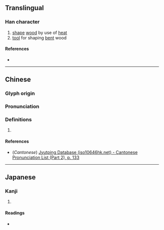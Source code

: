 {{character info/new}}
{{also|檼}}
==Translingual==

===Han character===
{{Han char|rn=75|rad=木|as=17|sn=21|four=|canj=NPD,XNPD|ids=⿱隱木}}

# [[shape]] [[wood]] by use of [[heat]]
# [[tool]] for shaping [[bent]] wood

====References====
* {{Han ref|kx=0562.220|dkj=15892|dj=0951.040|hdz=21319.010|uh=6AFD|ud=27389}}

----

==Chinese==
{{zh-forms}}

===Glyph origin===
{{Han etym}}

===Pronunciation===
{{zh-pron
|m=yǐn
|c=jan2
|mc=y
|oc=y
|ma=
|cat=
}}

===Definitions===
{{zh-hanzi}}

# {{rfdef|lang=zh}}

====References====
* (''Cantonese'') [http://www.iso10646hk.net/jp/document/download.jsp Jyutping Database (iso10646hk.net) - Cantonese Pronunciation List (Part 2), p. 133]

----

==Japanese==

===Kanji===
{{ja-kanji|grade=|rs=木17}}

# {{defn|lang=ja|sort=木17}}

====Readings====
* {{ja-readings|on=[[いん]] (in), [[おん]] (on)|kun=[[ためぎ]] (tamegi)}}